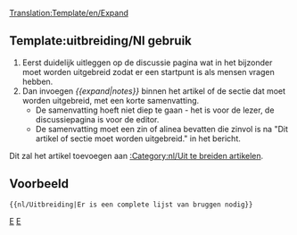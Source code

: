 <noinclude>[[Translation:Template/en/Expand]]</noinclude><noinclude></noinclude>{{en/Ambox| type  = notice
| image = en/Paper-plus.png
| text  = Dit artikel of deze sectie moet worden '''[{{SERVER}}{{localurl:{{NAMESPACE}}:{{PAGENAME}}|action=edit}} uitgebreid]'''.<br/>{{{1|}}}
<div style="font-size: 80%">
*Je kunt meer infomartie vinden op wat exact nodig is in de [[Talk:{{PAGENAME}}|discussie]] over dit artikel.
*Gebruik de [[en/Wiki/Manual of Style|Handleiding over stijl]] voor een correcte editie.
*Denk eraan deze template te verwijderen zodar het artikel is uitgebreid.</div>
}}<includeonly>{{{2|[[Category:en/Articles to be expanded]]}}}</includeonly><noinclude>

==Template:uitbreiding/Nl gebruik==
#Eerst duidelijk uitleggen op de discussie pagina wat in het bijzonder moet worden uitgebreid zodat er een startpunt is als mensen vragen hebben.
#Dan invoegen ''<nowiki>{{</nowiki>expand|notes<nowiki>}}</nowiki>'' binnen het artikel of de sectie dat moet worden uitgebreid, met een korte samenvatting.  
#*De samenvatting hoeft niet diep te gaan - het is voor de lezer, de discussiepagina is voor de editor. 
#*De samenvatting moet een zin of alinea bevatten die zinvol is na "Dit artikel of sectie moet worden uitgebreid." in het bericht.

Dit zal het artikel toevoegen aan [[:Category:nl/Uit te breiden artikelen]].

==Voorbeeld==
<pre>{{nl/Uitbreiding|Er is een complete lijst van bruggen nodig}}</pre>
{{nl/Uitbreiding|Er is een complete lijst van bruggen nodig|2=}}


[[Category:en/Templates|E]][[Category:en/Message boxes|E]]</noinclude>